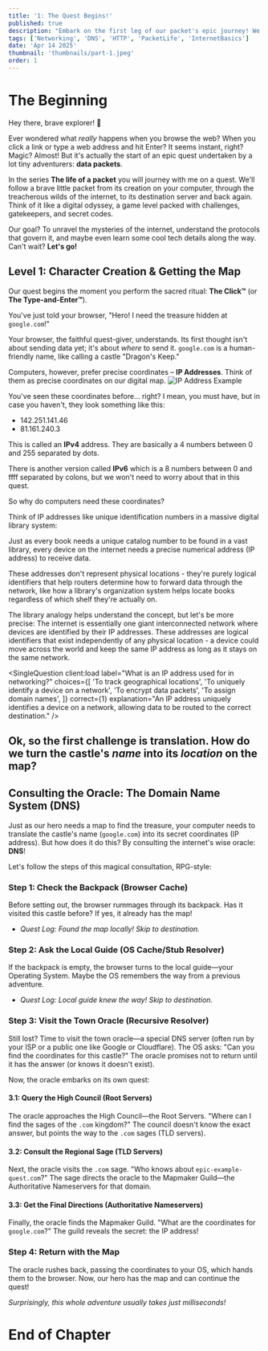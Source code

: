 ```yaml
---
title: '1: The Quest Begins!'
published: true
description: "Embark on the first leg of our packet's epic journey! We explore what happens when you click a link, meet the DNS Oracle, and discover how your computer finds the map to distant web servers."
tags: ['Networking', 'DNS', 'HTTP', 'PacketLife', 'InternetBasics']
date: 'Apr 14 2025'
thumbnail: 'thumbnails/part-1.jpeg'
order: 1
---
```



<Begin />

# The Beginning

Hey there, brave explorer! 👋

<Spliter />

Ever wondered what _really_ happens when you browse the web? When you click a link
or type a web address and hit Enter? It seems instant, right? Magic? Almost! But
it's actually the start of an epic quest undertaken by a lot tiny adventurers: **data
packets**.

<Spliter />

In the series **The life of a packet** you will journey with me on a quest. We'll follow a brave little packet from its creation on your computer, through the treacherous wilds of the internet, to its destination server and back again. Think of it like a digital odyssey, a game level packed with challenges, gatekeepers, and secret codes.

<Spliter />

Our goal? To unravel the mysteries of the internet, understand the protocols that
govern it, and maybe even learn some cool tech details along the way. Can't wait?
**Let's go!**

<Spliter />

## Level 1: Character Creation & Getting the Map

Our quest begins the moment you perform the sacred ritual: **The Click™** (or **The Type-and-Enter™**).

You've just told your browser, "Hero! I need the treasure hidden at `google.com`!"

Your browser, the faithful quest-giver, understands. Its first thought isn't about sending data yet; it's about _where_ to send it. `google.com` is a human-friendly name, like calling a castle "Dragon's Keep."

<Spliter />

Computers, however, prefer precise coordinates – **IP Addresses**. Think of them as precise coordinates on our digital map.
![IP Address Example](/assets/1.jpeg)

<Spliter />
You've seen these coordinates before... right? I mean, you must have, but in case
you haven't, they look something like this:

- 142.251.141.46
- 81.161.240.3

<Spliter />

This is called an **IPv4** address. They are basically a 4 numbers between 0 and 255 separated by dots.

There is another version called **IPv6** which is a 8 numbers between 0 and ffff separated by colons, but we won't need to worry about that in this quest.

<Spliter />

So why do computers need these coordinates?

Think of IP addresses like unique identification numbers in a massive digital library system:

Just as every book needs a unique catalog number to be found in a vast library,
every device on the internet needs a precise numerical address (IP address) to receive data.

These addresses don't represent physical locations - they're purely logical identifiers
that help routers determine how to forward data through the network, like how a library's
organization system helps locate books regardless of which shelf they're actually on.

<Spliter />
The library analogy helps understand the concept, but let's be more precise: The
internet is essentially one giant interconnected network where devices are identified
by their IP addresses. These addresses are logical identifiers that exist independently
of any physical location - a device could move across the world and keep the same
IP address as long as it stays on the same network.

<Spliter />

<SingleQuestion
  client:load
  label="What is an IP address used for in networking?"
  choices={[
    'To track geographical locations',
    'To uniquely identify a device on a network',
    'To encrypt data packets',
    'To assign domain names',
  ]}
  correct={1}
  explanation="An IP address uniquely identifies a device on a network, allowing data to be routed to the correct destination."
/>

<Spliter />

## Ok, so the first challenge is **translation**. How do we turn the castle's _name_ into its _location_ on the map?

## Consulting the Oracle: The Domain Name System **(DNS)**

<Spliter />

Just as our hero needs a map to find the treasure, your computer needs to translate the castle's name (`google.com`) into its secret coordinates (IP address). But how does it do this? By consulting the internet's wise oracle: **DNS**!

Let's follow the steps of this magical consultation, RPG-style:

<Spliter />

### Step 1: Check the Backpack (Browser Cache)

Before setting out, the browser rummages through its backpack. Has it visited this castle before? If yes, it already has the map!

- _Quest Log: Found the map locally! Skip to destination._

<Spliter />

### Step 2: Ask the Local Guide (OS Cache/Stub Resolver)

If the backpack is empty, the browser turns to the local guide—your Operating System. Maybe the OS remembers the way from a previous adventure.

- _Quest Log: Local guide knew the way! Skip to destination._

<Spliter />

### Step 3: Visit the Town Oracle (Recursive Resolver)

Still lost? Time to visit the town oracle—a special DNS server (often run by your ISP or a public one like Google or Cloudflare). The OS asks: "Can you find the coordinates for this castle?" The oracle promises not to return until it has the answer (or knows it doesn't exist).

<Spliter />

Now, the oracle embarks on its own quest:

<Spliter />

#### 3.1: Query the High Council (Root Servers)

The oracle approaches the High Council—the Root Servers. "Where can I find the sages of the `.com` kingdom?" The council doesn't know the exact answer, but points the way to the `.com` sages (TLD servers).

<Spliter />

#### 3.2: Consult the Regional Sage (TLD Servers)

Next, the oracle visits the `.com` sage. "Who knows about `epic-example-quest.com`?" The sage directs the oracle to the Mapmaker Guild—the Authoritative Nameservers for that domain.

<Spliter />

#### 3.3: Get the Final Directions (Authoritative Nameservers)

Finally, the oracle finds the Mapmaker Guild. "What are the coordinates for `google.com`?" The guild reveals the secret: the IP address!

<Spliter />

### Step 4: Return with the Map

The oracle rushes back, passing the coordinates to your OS, which hands them to the browser. Now, our hero has the map and can continue the quest!

_Surprisingly, this whole adventure usually takes just milliseconds!_

<Spliter />

# End of Chapter

<Spliter />
